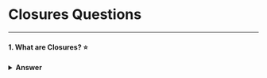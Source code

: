 
<Head>
  <title>Closures | Frontend.wiki</title>
</Head>

# Closures Questions

---

#### 1. What are Closures? ⭐

<details>
  <summary>
    <strong>Answer</strong>
  </summary>
  Closures in JavaScript are a fundamental concept that allows a function to "remembers" it's surrounding lexical variables, even when the function is executed outside that scope. In simpler terms, a closure is created when an inner function is defined within an outer function, enabling the inner function to access variables and parameters of the outer function even after the outer function has finished executing.

  **Example of Closures:**

  ```javascript
  function outerFunction() {
      let outerVariable = 'I am outside!';

      function innerFunction() {
          console.log(outerVariable); // Accessing the outer variable
      }

      return innerFunction; // Returning the inner function
  }

  const closureFunction = outerFunction(); // outerFunction is executed, returning innerFunction
  closureFunction(); // Output: I am outside!
  ```

  **Practical Uses of Closures:**

  - **Data Privacy**: Keeping certain data private from the global scope.
  - **Partial Application**: Creating functions with preset arguments.
  - **Event Handlers**: Maintaining state in asynchronous callbacks.
  - Can be used to implement **Memoization**
</details>
